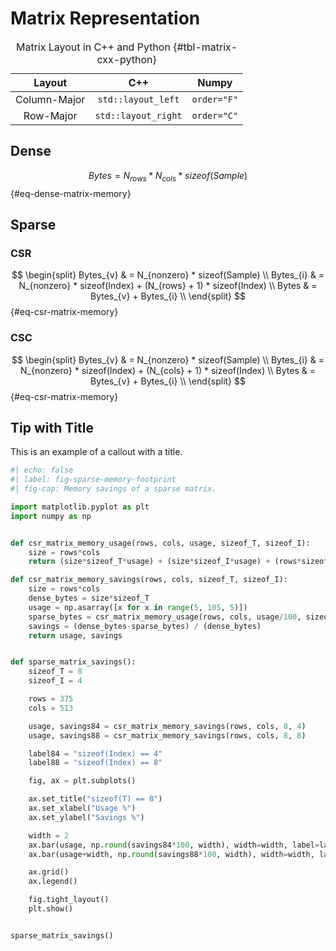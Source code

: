 # Matrix Representation

|    Layout    |         C++         |    Numpy    |
| :----------: | :-----------------: | :---------: |
| Column-Major | `std::layout_left`  | `order="F"` |
|  Row-Major   | `std::layout_right` | `order="C"` |

: Matrix Layout in C++ and Python {#tbl-matrix-cxx-python}

## Dense

$$
Bytes = N_{rows} * N_{cols} * sizeof(Sample)
$$ {#eq-dense-matrix-memory}

## Sparse

### CSR

$$
\begin{split}
    Bytes_{v} & = N_{nonzero} * sizeof(Sample) \\
    Bytes_{i} & = N_{nonzero} * sizeof(Index) + (N_{rows} + 1) * sizeof(Index) \\
    Bytes     & = Bytes_{v} + Bytes_{i} \\
\end{split}
$$ {#eq-csr-matrix-memory}

### CSC

$$
\begin{split}
    Bytes_{v} & = N_{nonzero} * sizeof(Sample) \\
    Bytes_{i} & = N_{nonzero} * sizeof(Index) + (N_{cols} + 1) * sizeof(Index) \\
    Bytes     & = Bytes_{v} + Bytes_{i} \\
\end{split}
$$ {#eq-csr-matrix-memory}

::: {.callout-tip}
## Tip with Title

This is an example of a callout with a title.
:::


```python
#| echo: false
#| label: fig-sparse-memory-footprint
#| fig-cap: Memory savings of a sparse matrix.

import matplotlib.pyplot as plt
import numpy as np


def csr_matrix_memory_usage(rows, cols, usage, sizeof_T, sizeof_I):
    size = rows*cols
    return (size*sizeof_T*usage) + (size*sizeof_I*usage) + (rows*sizeof_I)

def csr_matrix_memory_savings(rows, cols, sizeof_T, sizeof_I):
    size = rows*cols
    dense_bytes = size*sizeof_T
    usage = np.asarray([x for x in range(5, 105, 5)])
    sparse_bytes = csr_matrix_memory_usage(rows, cols, usage/100, sizeof_T, sizeof_I)
    savings = (dense_bytes-sparse_bytes) / (dense_bytes)
    return usage, savings


def sparse_matrix_savings():
    sizeof_T = 8
    sizeof_I = 4

    rows = 375
    cols = 513

    usage, savings84 = csr_matrix_memory_savings(rows, cols, 8, 4)
    usage, savings88 = csr_matrix_memory_savings(rows, cols, 8, 8)

    label84 = "sizeof(Index) == 4"
    label88 = "sizeof(Index) == 8"

    fig, ax = plt.subplots()

    ax.set_title("sizeof(T) == 8")
    ax.set_xlabel("Usage %")
    ax.set_ylabel("Savings %")

    width = 2
    ax.bar(usage, np.round(savings84*100, width), width=width, label=label84)
    ax.bar(usage+width, np.round(savings88*100, width), width=width, label=label88)

    ax.grid()
    ax.legend()

    fig.tight_layout()
    plt.show()


sparse_matrix_savings()
```
